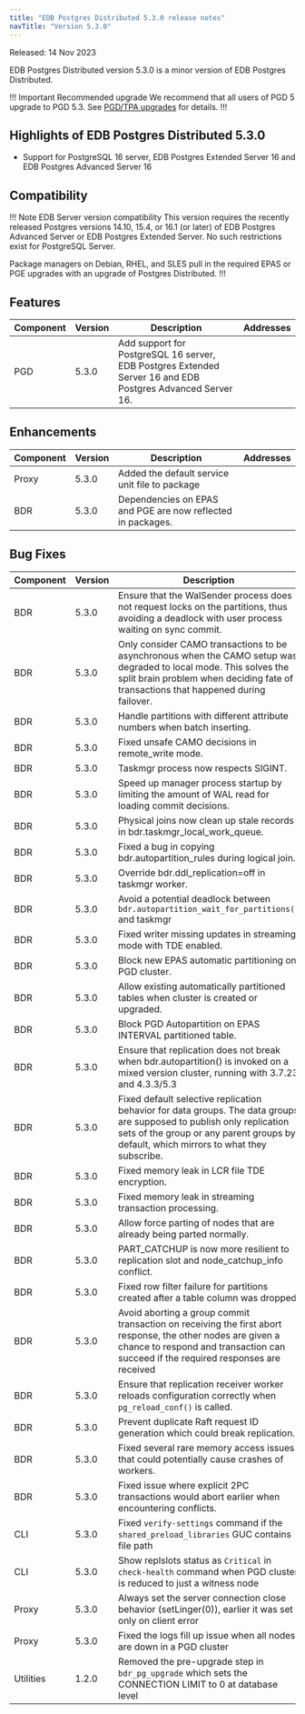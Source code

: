 ```yaml
---
title: "EDB Postgres Distributed 5.3.0 release notes"
navTitle: "Version 5.3.0"
---
```


Released: 14 Nov 2023

EDB Postgres Distributed version 5.3.0 is a minor version of EDB Postgres Distributed.

!!! Important Recommended upgrade
We recommend that all users of PGD 5 upgrade to PGD 5.3. See [PGD/TPA upgrades](../upgrades/tpa_overview) for details.
!!!

## Highlights of EDB Postgres Distributed 5.3.0

* Support for PostgreSQL 16 server, EDB Postgres Extended Server 16 and EDB Postgres Advanced Server 16

## Compatibility

!!! Note EDB Server version compatibility
This version requires the recently released Postgres versions 14.10, 15.4,
or 16.1 (or later) of EDB Postgres Advanced Server or EDB Postgres Extended
Server. No such restrictions exist for PostgreSQL Server.

Package managers on Debian, RHEL, and SLES pull in the required EPAS or PGE
upgrades with an upgrade of Postgres Distributed.
!!!

## Features

| Component | Version | Description  | Addresses |
|-----------|---------|-------------|-----------|
| PGD | 5.3.0 | Add support for PostgreSQL 16 server, EDB Postgres Extended Server 16 and EDB Postgres Advanced Server 16. | |

## Enhancements

| Component | Version  |Description | Addresses |
|-----------|---------|-------------|-----------|
| Proxy     | 5.3.0   | Added the default service unit file to package | |
| BDR       | 5.3.0   | Dependencies on EPAS and PGE are now reflected in packages. | |

## Bug Fixes

| Component | Version |Description  | Addresses |
|-----------|---------|-------------|-----------|
| BDR       | 5.3.0   | Ensure that the WalSender process does not request locks on the partitions, thus avoiding a deadlock with user process waiting on sync commit. | RT97952 |
| BDR       | 5.3.0   | Only consider CAMO transactions to be asynchronous when the CAMO setup was degraded to local mode. This solves the split brain problem when deciding fate of transactions that happened during failover. | RT78928 |
| BDR       | 5.3.0   | Handle partitions with different attribute numbers when batch inserting. | RT99115 | 
| BDR       | 5.3.0   | Fixed unsafe CAMO decisions in remote_write mode. ||
| BDR       | 5.3.0   | Taskmgr process now respects SIGINT. ||
| BDR       | 5.3.0   | Speed up manager process startup by limiting the amount of WAL read for loading commit decisions. ||
| BDR       | 5.3.0   | Physical joins now clean up stale records in bdr.taskmgr_local_work_queue. ||
| BDR       | 5.3.0   | Fixed a bug in copying bdr.autopartition_rules during logical join. ||
| BDR       | 5.3.0   | Override bdr.ddl_replication=off in taskmgr worker. ||
| BDR       | 5.3.0   | Avoid a potential deadlock between `bdr.autopartition_wait_for_partitions()` and taskmgr||
| BDR       | 5.3.0   | Fixed writer missing updates in streaming mode with TDE enabled. ||
| BDR       | 5.3.0   | Block new EPAS automatic partitioning on PGD cluster. ||
| BDR       | 5.3.0   | Allow existing automatically partitioned tables when cluster is created or upgraded. ||
| BDR       | 5.3.0   | Block PGD Autopartition on EPAS INTERVAL partitioned table. ||
| BDR       | 5.3.0   | Ensure that replication does not break when bdr.autopartition() is invoked on a mixed version cluster, running with 3.7.23 and 4.3.3/5.3 ||
| BDR       | 5.3.0   | Fixed default selective replication behavior for data groups. The data groups are supposed to publish only replication sets of the group or any parent groups by default, which mirrors to what they subscribe. ||
| BDR       | 5.3.0   | Fixed memory leak in LCR file TDE encryption. ||
| BDR       | 5.3.0   | Fixed memory leak in streaming transaction processing. ||
| BDR       | 5.3.0   | Allow force parting of nodes that are already being parted normally. ||
| BDR       | 5.3.0   | PART_CATCHUP is now more resilient to replication slot and node_catchup_info conflict. ||
| BDR       | 5.3.0   | Fixed row filter failure for partitions created after a table column was dropped | RT95149 |
| BDR       | 5.3.0   | Avoid aborting a group commit transaction on receiving the first abort response, the other nodes are given a chance to respond and transaction can succeed if the required responses are received ||
| BDR       | 5.3.0   | Ensure that replication receiver worker reloads configuration correctly when `pg_reload_conf()` is called. ||
| BDR       | 5.3.0   | Prevent duplicate Raft request ID generation which could break replication. ||
| BDR       | 5.3.0   | Fixed several rare memory access issues that could potentially cause crashes of workers. ||
| BDR       | 5.3.0   | Fixed issue where explicit 2PC transactions would abort earlier when encountering conflicts. | RT92897 |
| CLI       | 5.3.0   | Fixed `verify-settings` command if the `shared_preload_libraries` GUC contains file path ||
| CLI       | 5.3.0   | Show replslots status as `Critical` in `check-health` command when PGD cluster is reduced to just a witness node | |
| Proxy     | 5.3.0   | Always set the server connection close behavior (setLinger(0)), earlier it was set only on client error | |
| Proxy     | 5.3.0   | Fixed the logs fill up issue when all nodes are down in a PGD cluster | |
| Utilities | 1.2.0   | Removed the pre-upgrade step in `bdr_pg_upgrade` which sets the CONNECTION LIMIT to 0 at database level | |


